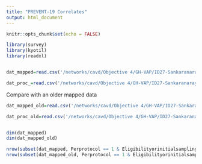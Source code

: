```yaml
---
title: "PREVENT-19 Correlates"
output: html_document
---
```


```r
knitr::opts_chunk$set(echo = FALSE)

library(survey)
library(kyotil)
library(readxl)


dat_mapped=read.csv('/networks/cavd/Objective 4/GH-VAP/ID27-Sankaranarayanan/analysis/mapping_immune_correlates/adata/ID27_IARC_HPV_mapped_20240307.csv')

dat_proc_=read.csv('/networks/cavd/Objective 4/GH-VAP/ID27-Sankaranarayanan/analysis/correlates/adata/id27hpv_data_processed_20240308.csv')

```


Compare with an older mapped data
```r
dat_mapped_old=read.csv('/networks/cavd/Objective 4/GH-VAP/ID27-Sankaranarayanan/analysis/mapping_immune_correlates/adata/ID27_IARC_HPV_mapped_20240104.csv')

dat_proc_old=read.csv('/networks/cavd/Objective 4/GH-VAP/ID27-Sankaranarayanan/analysis/correlates/adata/id27hpv_data_processed_20240110.csv')


dim(dat_mapped)
dim(dat_mapped_old)

nrow(subset(dat_mapped, Perprotocol == 1 & EligibilityorinitialsamplingTimeM18>0))
nrow(subset(dat_mapped_old, Perprotocol == 1 & EligibilityorinitialsamplingTimeM18>0))
```